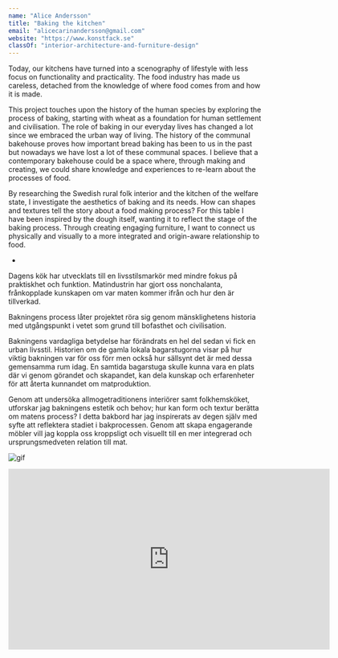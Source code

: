 ```yaml
---
name: "Alice Andersson"
title: "Baking the kitchen"
email: "alicecarinandersson@gmail.com"
website: "https://www.konstfack.se"
classOf: "interior-architecture-and-furniture-design"
---
```




Today, our kitchens have turned into a scenography of lifestyle with less focus on functionality and practicality. The food industry has made us careless, detached from the knowledge of where food comes from and how it is made. 

This project touches upon the history of the human species by exploring the process of baking, starting with wheat as a foundation for human settlement and civilisation.
The role of baking in our everyday lives has changed a lot since we embraced the urban way of living. The history of the communal bakehouse proves how important bread baking has been to us in the past but nowadays we have lost a lot of these communal spaces. I believe that a contemporary bakehouse could be a space where, through making and creating, we could share knowledge and experiences to re-learn about the processes of food.

By researching the Swedish rural folk interior and the kitchen of the welfare state, I investigate the aesthetics of baking and its needs. How can shapes and textures tell the story about a food making process? For this table I have been inspired by the dough itself, wanting it to reflect the stage of the baking process. Through creating engaging furniture, I want to connect us physically and visually to a more integrated and origin-aware relationship to food.

-

Dagens kök har utvecklats till en livsstilsmarkör med mindre fokus på praktiskhet och funktion. Matindustrin har gjort oss nonchalanta, frånkopplade kunskapen om var maten kommer ifrån och hur den är tillverkad. 

Bakningens process låter projektet röra sig genom mänsklighetens historia med utgångspunkt i vetet som grund till bofasthet och civilisation. 

Bakningens vardagliga betydelse har förändrats en hel del sedan vi fick en urban livsstil. Historien om de gamla lokala bagarstugorna visar på hur viktig bakningen var för oss förr men också hur sällsynt det är med dessa gemensamma rum idag. En samtida bagarstuga skulle kunna vara en plats där vi genom görandet och skapandet, kan dela kunskap och erfarenheter för att återta kunnandet om matproduktion.

Genom att undersöka allmogetraditionens interiörer samt folkhemsköket, utforskar jag bakningens estetik och behov; hur kan form och textur berätta om matens process? I detta bakbord har jag inspirerats av degen själv med syfte att reflektera stadiet i bakprocessen. Genom att skapa engagerande möbler vill jag koppla oss kroppsligt och visuellt till en mer integrerad och ursprungsmedveten relation till mat.

<ImageZoom 
  preview={preview}
  zoom={zoom}
  alt="Baking the kitchen – Exhibition, Photo: Sanna Lindberg"
  caption="Baking the kitchen – Exhibition <br/> Photo: Sanna Lindberg"
/>

![gif](../images/test.gif)

<iframe src="https://player.vimeo.com/video/417086807?title=0&byline=0&portrait=0" width="640" height="360" frameborder="0" allow="autoplay; fullscreen" allowfullscreen></iframe>